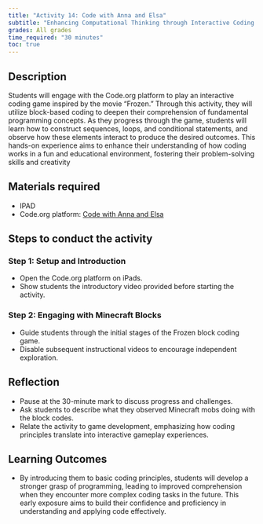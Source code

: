 ```yaml
---
title: "Activity 14: Code with Anna and Elsa"
subtitle: "Enhancing Computational Thinking through Interactive Coding Challenges."
grades: All grades
time_required: "30 minutes"
toc: true
---
```


## Description

Students will engage with the Code.org platform to play an interactive coding game inspired by the movie "Frozen." Through this activity, they will utilize block-based coding to deepen their comprehension of fundamental programming concepts. As they progress through the game, students will learn how to construct sequences, loops, and conditional statements, and observe how these elements interact to produce the desired outcomes. This hands-on experience aims to enhance their understanding of how coding works in a fun and educational environment, fostering their problem-solving skills and creativity

## Materials required

- IPAD 
- Code.org platform: [Code with Anna and Elsa](https://studio.code.org/s/frozen) 

## Steps to conduct the activity

### Step 1: Setup and Introduction

- Open the Code.org platform on iPads.
- Show students the introductory video provided before starting the activity.

### Step 2: Engaging with Minecraft Blocks

- Guide students through the initial stages of the Frozen block coding game.
- Disable subsequent instructional videos to encourage independent exploration.

## Reflection

- Pause at the 30-minute mark to discuss progress and challenges.
- Ask students to describe what they observed Minecraft mobs doing with the block codes.
- Relate the activity to game development, emphasizing how coding principles translate into interactive gameplay experiences.

## Learning Outcomes

- By introducing them to basic coding principles, students will develop a stronger grasp of programming, leading to improved comprehension when they encounter more complex coding tasks in the future. This early exposure aims to build their confidence and proficiency in understanding and applying code effectively.